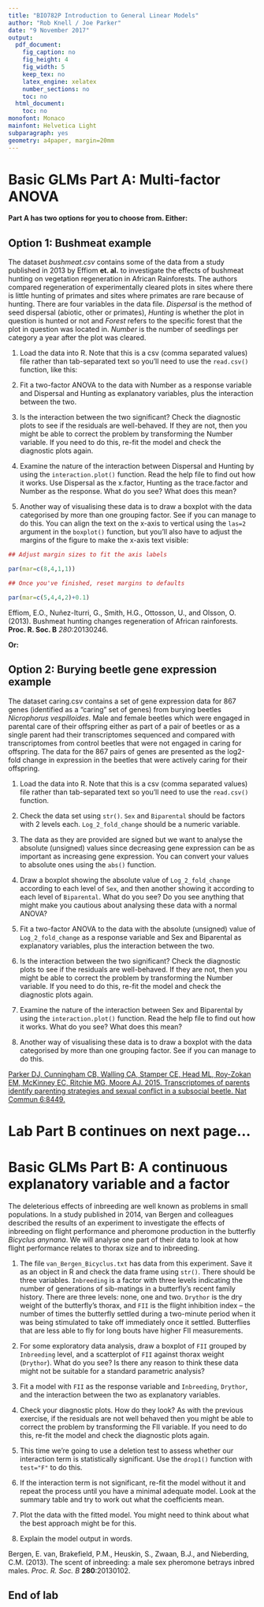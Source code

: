 ```yaml
---
title: "BIO782P Introduction to General Linear Models"
author: "Rob Knell / Joe Parker"
date: "9 November 2017"
output:
  pdf_document:
    fig_caption: no
    fig_height: 4
    fig_width: 5
    keep_tex: no
    latex_engine: xelatex
    number_sections: no
    toc: no
  html_document:
    toc: no
monofont: Monaco
mainfont: Helvetica Light
subparagraph: yes
geometry: a4paper, margin=20mm
---
```


# Basic GLMs Part A: Multi-factor ANOVA

**Part A has two options for you to choose from. Either:**  

## Option 1: Bushmeat example

The dataset *bushmeat.csv* contains some of the data from a study published in 2013 by Effiom **et. al.** to investigate the effects of bushmeat hunting on vegetation regeneration in African Rainforests. The authors compared regeneration of experimentally cleared plots in sites where there is little hunting of primates and sites where primates are rare because of hunting. There are four variables in the data file. *Dispersal* is the method of seed dispersal (abiotic, other or primates), *Hunting* is whether the plot in question is hunted or not and *Forest* refers to the specific forest that the plot in question was located in. *Number* is the number of seedlings per category a year after the plot was cleared.

1.	Load the data into R. Note that this is a csv (comma separated values) file rather than tab-separated text so you’ll need to use the `read.csv()` function, like this:

4.	Fit a two-factor ANOVA to the data with Number as a response variable and Dispersal and Hunting as explanatory variables, plus the interaction between the two.

5.	Is the interaction between the two significant? Check the diagnostic plots to see if the residuals are well-behaved. If they are not, then you might be able to correct the problem by transforming the Number variable. If you need to do this, re-fit the model and check the diagnostic plots again.

6.	Examine the nature of the interaction between Dispersal and Hunting by using the `interaction.plot()` function. Read the help file to find out how it works. Use Dispersal as the x.factor, Hunting as the trace.factor and Number as the response. What do you see? What does this mean?

7.	Another way of visualising these data is to draw a boxplot with the data categorised by more than one grouping factor. See if you can manage to do this. You can align the text on the x-axis to vertical using the `las=2` argument in the `boxplot()` function, but you'll also have to adjust the margins of the figure to make the x-axis text visible:

```r
## Adjust margin sizes to fit the axis labels

par(mar=c(8,4,1,1))

## Once you've finished, reset margins to defaults

par(mar=c(5,4,4,2)+0.1)  
```

Effiom, E.O., Nuñez-Iturri, G., Smith, H.G., Ottosson, U., and Olsson, O. (2013). Bushmeat hunting changes regeneration of African rainforests. **Proc. R. Soc. B** *280*:20130246.

\pagebreak


**Or:**

## Option 2: Burying beetle gene expression example


The dataset caring.csv contains a set of gene expression data for 867 genes (identified as a “caring” set of genes) from burying beetles *Nicrophorus vespilloides*. Male and female beetles which were engaged in parental care of their offspring either as part of a pair of beetles or as a single parent had their transcriptomes sequenced and compared with transcriptomes from control beetles that were not engaged in caring for offspring. The data for the 867 pairs of genes are presented as the log2-fold change in expression in the beetles that were actively caring for their offspring.




1.	Load the data into R. Note that this is a csv (comma separated values) file rather than tab-separated text so you’ll need to use the `read.csv()` function.

2.	Check the data set using `str()`. `Sex` and `Biparental` should be factors with 2 levels each. `Log_2_fold_change` should be a numeric variable.

3.	The data as they are provided are signed but we want to analyse the absolute (unsigned) values since decreasing gene expression can be as important as increasing gene expression. You can convert your values to absolute ones using the `abs()` function.

4.	Draw a boxplot showing the absolute value of `Log_2_fold_change` according to each level of `Sex`, and then another showing it according to each level of `Biparental`. What do you see? Do you see anything that might make you cautious about analysing these data with a normal ANOVA?

5.	Fit a two-factor ANOVA to the data with the absolute (unsigned) value of `Log_2_fold_change` as a response variable and Sex and Biparental  as explanatory variables, plus the interaction between the two.

6.	Is the interaction between the two significant? Check the diagnostic plots to see if the residuals are well-behaved. If they are not, then you might be able to correct the problem by transforming the Number variable. If you need to do this, re-fit the model and check the diagnostic plots again.

7.	Examine the nature of the interaction between Sex and Biparental by using the `interaction.plot()` function. Read the help file to find out how it works. What do you see? What does this mean?

8.	Another way of visualising these data is to draw a boxplot with the data categorised by more than one grouping factor. See if you can manage to do this.


[Parker DJ, Cunningham CB, Walling CA, Stamper CE, Head ML, Roy-Zokan EM, McKinney EC, Ritchie MG, Moore AJ. 2015. Transcriptomes of parents identify parenting strategies and sexual conflict in a subsocial beetle. Nat Commun 6:8449.](http://www.nature.com/ncomms/2015/150929/ncomms9449/abs/ncomms9449.html)

# Lab Part B continues on next page...
\pagebreak

# Basic GLMs Part B: A continuous explanatory variable and a factor

The deleterious effects of inbreeding are well known as problems in small populations. In a study published in 2014, van Bergen and colleagues described the results of an experiment to investigate the effects of inbreeding on flight performance and pheromone production in the butterfly *Bicyclus anynana*. We will analyse one part of their data to look at how flight performance relates to thorax size and to inbreeding.


1.	The file `van_Bergen_Bicyclus.txt` has data from this experiment. Save it as an object in R and check the data frame using `str()`. There should be three variables. `Inbreeding` is a factor with three levels indicating the number of generations of sib-matings in a butterfly’s recent family history. There are three levels: none, one and two. `Drythor` is the dry weight of the butterfly’s thorax, and `FII` is the flight inhibition index – the number of times the butterfly settled during a two-minute period when it was being stimulated to take off immediately once it settled. Butterflies that are less able to fly for long bouts have higher FII measurements.

2.	For some exploratory data analysis, draw a boxplot of `FII` grouped by `Inbreeding` level, and a scatterplot of `FII` against thorax weight (`Drythor`). What do you see? Is there any reason to think these data might not be suitable for a standard parametric analysis?


3.	Fit a model with `FII` as the response variable and `Inbreeding`, `Drythor`, and the interaction between the two as explanatory variables.

4.	Check your diagnostic plots. How do they look? As with the previous exercise, if the residuals are not well behaved then you might be able to correct the problem by transforming the FII variable. If you need to do this, re-fit the model and check the diagnostic plots again.

5.	This time we’re going to use a deletion test to assess whether our interaction term is statistically significant. Use the `drop1()` function with `test="F"` to do this.

6.	If the interaction term is not significant, re-fit the model without it and repeat the process until you have a minimal adequate model. Look at the summary table and try to work out what the coefficients mean.

7.	Plot the data with the fitted model. You might need to think about what the best approach might be for this.

8.	Explain the model output in words.

Bergen, E. van, Brakefield, P.M., Heuskin, S., Zwaan, B.J., and Nieberding, C.M. (2013). The scent of inbreeding: a male sex pheromone betrays inbred males. *Proc. R. Soc. B* **280**:20130102.

## End of lab

